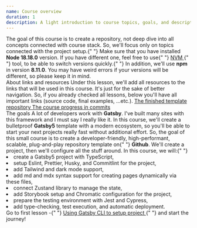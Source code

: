 ```yaml
---
name: Course overview
duration: 1
description: A light introduction to course topics, goals, and description of course concepts. You'll know what we'll learn, check and build.
---
```


<Prelude label="Before we start">
  <M>
    The goal of this course is to create a repository, not deep dive into all
    concepts connected with course stack. So, we'll focus only on topics
    connected with the project setup.{" "}
  </M>
  <M>
    Make sure that you have installed <B>Node 18.18.0</B> version. If you have
    different one, feel free to use{" "}
    <A outside href="https://github.com/nvm-sh/nvm">
      NVM
    </A>{" "}
    tool, to be able to switch versions quickly.{" "}
  </M>
  <M>
    In addition, we'll use <B>npm</B> in version <B>8.11.0</B>. You may have
    weird errors if your versions will be different, so please keep it in mind.
  </M>
</Prelude>

<Section>
  <XL>About links and resources</XL>
  <M>
    Under this lesson, we'll add all resources to the links that will be used in
    this course. It's just for the sake of better navigation. So, if you already
    checked all lessons, below you'll have all important links (source code,
    final examples, ...etc.).
  </M>
  <M>
    <A
      outside
      href="https://github.com/polubis/Gatsby5-Tailwind-TypeScript-Cypress-jest-rtl-template"
    >
      The finished template repository
    </A>
  </M>
  <M>
    <A
      outside
      href="https://github.com/polubis/Gatsby5-Tailwind-TypeScript-Cypress-jest-rtl-template/commits/main"
    >
      The course progress in commits
    </A>
  </M>
</Section>

<Section>
  <XL>The goals</XL>
  <M>
    A lot of developers work with <B>Gatsby</B>. I've built many sites with this
    framework and I must say I really like it. In this course, we'll create a
    bulletproof <B>Gatsby5</B> template with a modern ecosystem, so you'll be
    able to start your next projects really fast without additional effort.
  </M>
  <M>
    So, the goal of this small course is to create a developer-friendly,
    high-performant, scalable, plug-and-play repository template on{" "}
    <B>Github</B>. We'll create a project, then we'll configure all the stuff
    around. In this course, we will:{" "}
  </M>
  <L>
    <Li>create a Gatsby5 project with TypeScript,</Li>
    <Li>setup Eslint, Prettier, Husky, and Commitlint for the project,</Li>
    <Li>add Tailwind and dark mode support,</Li>
    <Li>
      add md and mdx syntax support for creating pages dynamically via these
      files,
    </Li>
    <Li>connect Zustand library to manage the state,</Li>
    <Li>add Storybook setup and Chromatic configuration for the project,</Li>
    <Li>prepare the testing environment with Jest and Cypress,</Li>
    <Li>add type-checking, test execution, and automatic deployment.</Li>
  </L>
</Section>

<Summary label="Let's start">
  <M>
    Go to first lesson -{" "}
    <A href="/courses/modern-gatsby5-ecosystem-project-setup/creating-project/using-gatsby-c-l-i-to-setup-project/">
      Using Gatsby CLI to setup project
    </A>{" "}
    and start the journey!
  </M>
</Summary>
